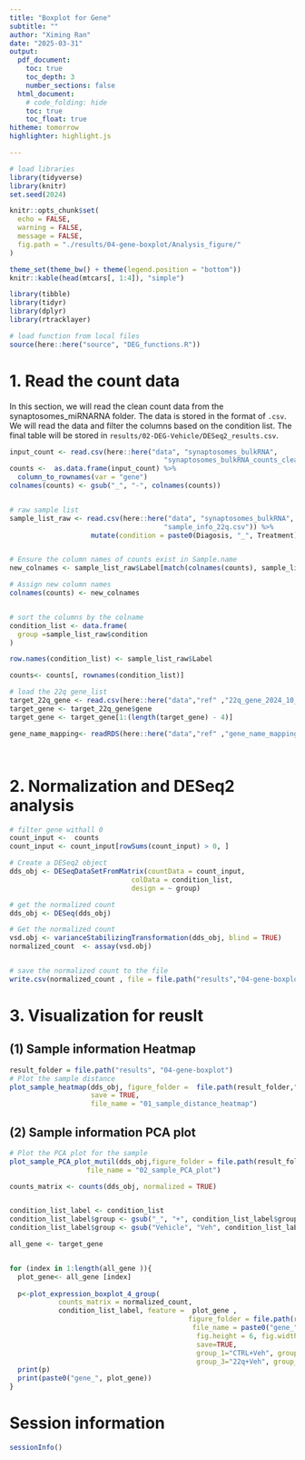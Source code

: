 ```yaml
---
title: "Boxplot for Gene"
subtitle: ""
author: "Ximing Ran"
date: "2025-03-31"
output:
  pdf_document:
    toc: true
    toc_depth: 3
    number_sections: false
  html_document:
    # code_folding: hide
    toc: true
    toc_float: true
hitheme: tomorrow
highlighter: highlight.js

---
```


```r
# load libraries
library(tidyverse)
library(knitr)
set.seed(2024)

knitr::opts_chunk$set(
  echo = FALSE,
  warning = FALSE,
  message = FALSE,
  fig.path = "./results/04-gene-boxplot/Analysis_figure/"
)

theme_set(theme_bw() + theme(legend.position = "bottom"))
knitr::kable(head(mtcars[, 1:4]), "simple")
```

```r
library(tibble)
library(tidyr)
library(dplyr)
library(rtracklayer)
```



```r
# load function from local files
source(here::here("source", "DEG_functions.R"))
```

\newpage

# 1. Read the count data
In this section, we will read the clean count data from the synaptosomes_miRNARNA folder. The data is stored in the format of `.csv`. We will read the data and filter the columns based on the condition list. The final table will be stored in `results/02-DEG-Vehicle/DESeq2_results.csv`.

```r
input_count <- read.csv(here::here("data", "synaptosomes_bulkRNA",
                                      "synaptosomes_bulkRNA_counts_cleaned.csv"))
counts <-  as.data.frame(input_count) %>% 
  column_to_rownames(var = "gene")
colnames(counts) <- gsub("_", "-", colnames(counts))


# raw sample list
sample_list_raw <- read.csv(here::here("data", "synaptosomes_bulkRNA",
                                      "sample_info_22q.csv")) %>%
                    mutate(condition = paste0(Diagosis, "_", Treatment))


# Ensure the column names of counts exist in Sample.name
new_colnames <- sample_list_raw$Label[match(colnames(counts), sample_list_raw$Sample.name)]

# Assign new column names
colnames(counts) <- new_colnames


# sort the columns by the colname
condition_list <- data.frame(
  group =sample_list_raw$condition
)

row.names(condition_list) <- sample_list_raw$Label

counts<- counts[, rownames(condition_list)]

# load the 22q gene_list
target_22q_gene <- read.csv(here::here("data","ref" ,"22q_gene_2024_10_17.csv"))
target_gene <- target_22q_gene$gene
target_gene <- target_gene[1:(length(target_gene) - 4)]

gene_name_mapping<- readRDS(here::here("data","ref" ,"gene_name_mapping.rds"))




```


# 2. Normalization and DESeq2 analysis

```r
# filter gene withall 0
count_input <-  counts
count_input <- count_input[rowSums(count_input) > 0, ]

# Create a DESeq2 object
dds_obj <- DESeqDataSetFromMatrix(countData = count_input,
                              colData = condition_list,
                              design = ~ group)

# get the normalized count
dds_obj <- DESeq(dds_obj)

# Get the normalized count
vsd.obj <- varianceStabilizingTransformation(dds_obj, blind = TRUE)
normalized_count  <- assay(vsd.obj)


# save the normalized count to the file
write.csv(normalized_count , file = file.path("results","04-gene-boxplot", "DESeq2_normalized_count.csv"))


```


\newpage

# 3. Visualization for reuslt

## (1) Sample information Heatmap 

```r
result_folder = file.path("results", "04-gene-boxplot")
# Plot the sample distance 
plot_sample_heatmap(dds_obj, figure_folder =  file.path(result_folder,"01-Sample_info"),
                    save = TRUE,
                    file_name = "01_sample_distance_heatmap")
```

\newpage

## (2) Sample information PCA plot

```r
# Plot the PCA plot for the sample
plot_sample_PCA_plot_mutil(dds_obj,figure_folder = file.path(result_folder,"01-Sample_info"),
                   file_name = "02_sample_PCA_plot")
```

\newpage

```r
counts_matrix <- counts(dds_obj, normalized = TRUE)


condition_list_label <- condition_list 
condition_list_label$group <- gsub("_", "+", condition_list_label$group)
condition_list_label$group <- gsub("Vehicle", "Veh", condition_list_label$group)

all_gene <- target_gene 


for (index in 1:length(all_gene )){
  plot_gene<- all_gene [index]
  
  p<-plot_expression_boxplot_4_group(
            counts_matrix = normalized_count, 
            condition_list_label, feature =  plot_gene ,
                                            figure_folder = file.path(result_folder,"Boxplot"),
                                             file_name = paste0("gene_", plot_gene),
                                              fig.height = 6, fig.width = 4,
                                              save=TRUE,
                                              group_1="CTRL+Veh", group_2="CTRL+TTX",
                                              group_3="22q+Veh", group_4="22q+TTX")
  print(p)
  print(paste0("gene_", plot_gene))
}


```


\newpage
# Session information
```r
sessionInfo()
```

